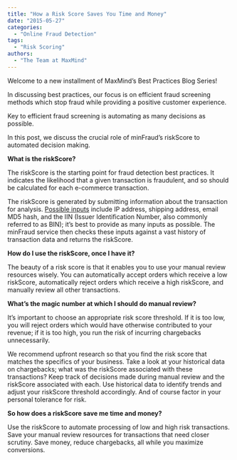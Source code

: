 ```yaml
---
title: "How a Risk Score Saves You Time and Money"
date: "2015-05-27"
categories:
  - "Online Fraud Detection"
tags:
  - "Risk Scoring"
authors:
  - "The Team at MaxMind"
---
```


Welcome to a new installment of MaxMind’s Best Practices Blog Series!

In discussing best practices, our focus is on efficient fraud screening methods
which stop fraud while providing a positive customer experience.

Key to efficient fraud screening is automating as many decisions as possible.

In this post, we discuss the crucial role of minFraud’s riskScore to automated
decision making.

**What is the riskScore?**

The riskScore is the starting point for fraud detection best practices. It
indicates the likelihood that a given transaction is fraudulent, and so should
be calculated for each e-commerce transaction.

The riskScore is generated by submitting information about the transaction for
analysis. [Possible inputs](https://dev.maxmind.com/minfraud/#Input) include IP
address, shipping address, email MD5 hash, and the IIN (Issuer Identification
Number, also commonly referred to as BIN); it’s best to provide as many inputs
as possible. The minFraud service then checks these inputs against a vast
history of transaction data and returns the riskScore.

**How do I use the riskScore, once I have it?**

The beauty of a risk score is that it enables you to use your manual review
resources wisely. You can automatically accept orders which receive a low
riskScore, automatically reject orders which receive a high riskScore, and
manually review all other transactions.

**What’s the magic number at which I should do manual review?**

It’s important to choose an appropriate risk score threshold. If it is too low,
you will reject orders which would have otherwise contributed to your revenue;
if it is too high, you run the risk of incurring chargebacks unnecessarily.

We recommend upfront research so that you find the risk score that matches the
specifics of your business. Take a look at your historical data on chargebacks;
what was the riskScore associated with these transactions? Keep track of
decisions made during manual review and the riskScore associated with each. Use
historical data to identify trends and adjust your riskScore threshold
accordingly. And of course factor in your personal tolerance for risk.

**So how does a riskScore save me time and money?**

Use the riskScore to automate processing of low and high risk transactions. Save
your manual review resources for transactions that need closer scrutiny. Save
money, reduce chargebacks, all while you maximize conversions.

